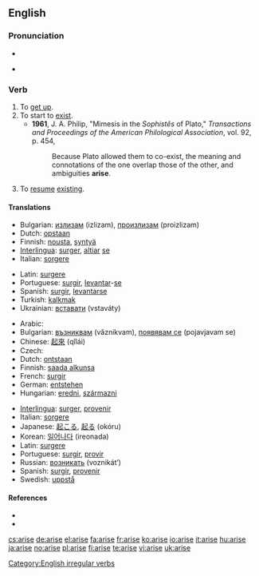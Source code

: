 {{also|ärise}}
==English==

===Pronunciation===
* {{IPA|/əˈraɪz/}}
* {{audio|en-us-arise.ogg|Audio (US)}}
*: {{rhymes|aɪz}}

===Verb===
{{en-verb|arises|arising|arose|arisen}}

# To [[get up]].
# To start to [[exist]].
#* '''1961''', J. A. Philip,  "Mimesis in the ''Sophistês'' of Plato," ''Transactions and Proceedings of the American Philological Association'', vol. 92, p. 454,
#*: Because Plato allowed them to co-exist, the meaning and connotations of the one overlap those of the other, and ambiguities '''arise'''.
# To [[resume]] [[exist]]ing.

====Translations====
{{trans-top|get up, stand up}}
* Bulgarian: [[излизам]] (izlizam), [[произлизам]] (proizlizam)
* Dutch: [[opstaan]]
* Finnish: [[nousta]], [[syntyä]]
* [[Interlingua]]: [[surger]], [[altiar]] [[se]]
* Italian: [[sorgere]]
{{trans-mid}}
* Latin: [[surgere]]
* Portuguese: [[surgir]], [[levantar]]-[[se#Portuguese|se]]
* Spanish: [[surgir]], [[levantar]][[se#Spanish|se]]
* Turkish: [[kalkmak]]
* Ukrainian: [[вставати]] (vstaváty)
{{trans-bottom}}

{{trans-top|start to exist, originate}}
* Arabic: {{Arab|[[نهض]]}} {{unicode|(náhaɖa)}}
* Bulgarian: [[възниквам]] (vǎznikvam), [[появявам се]] (pojavjavam se)
* Chinese: [[起來]] (qǐlái)
* Czech: {{t|cs|vzniknout}}
* Dutch: [[ontstaan]]
* Finnish: [[saada alkunsa]]
* French: [[surgir]]
* German: [[entstehen]]
* Hungarian: [[eredni]], [[származni]]
{{trans-mid}}
* [[Interlingua]]: [[surger]], [[provenir]]
* Italian: [[sorgere]]
* Japanese: [[起こる]], [[起る]] (okóru)
* Korean: [[일어나다]] (ireonada)
* Latin: [[surgere]]
* Portuguese: [[surgir]], [[provir]]
* Russian: [[возникать]] (voznikát’)
* Spanish: [[surgir]], [[provenir]]
* Swedish: [[uppstå]]
{{trans-bottom}}

====References====
* {{R:Century 1911}}
* {{R:Webster 1913}}

[[Category:English irregular verbs]]

[[cs:arise]]
[[de:arise]]
[[el:arise]]
[[fa:arise]]
[[fr:arise]]
[[ko:arise]]
[[io:arise]]
[[it:arise]]
[[hu:arise]]
[[ja:arise]]
[[no:arise]]
[[pl:arise]]
[[fi:arise]]
[[te:arise]]
[[vi:arise]]
[[uk:arise]]